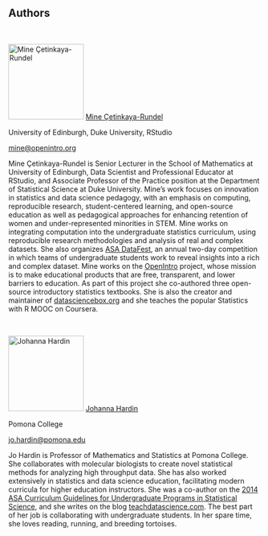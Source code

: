 ::: {.welcome}
# Authors {.unnumbered}

<br>

::: {.authorinfo data-latex="{images/authors/mine.png}"}
<img src="images/_authors/mine.png" alt="Mine Çetinkaya-Rundel" class="cover" width="150" height="150"/> [Mine Çetinkaya-Rundel](http://mine-cr.com/)

University of Edinburgh, Duke University, RStudio

[mine\@openintro.org](mailto:mine@openintro.org){.email}
:::

Mine Çetinkaya-Rundel is Senior Lecturer in the School of Mathematics at University of Edinburgh, Data Scientist and Professional Educator at RStudio, and Associate Professor of the Practice position at the Department of Statistical Science at Duke University.
Mine's work focuses on innovation in statistics and data science pedagogy, with an emphasis on computing, reproducible research, student-centered learning, and open-source education as well as pedagogical approaches for enhancing retention of women and under-represented minorities in STEM.
Mine works on integrating computation into the undergraduate statistics curriculum, using reproducible research methodologies and analysis of real and complex datasets.
She also organizes [ASA DataFest](https://ww2.amstat.org/education/datafest/), an annual two-day competition in which teams of undergraduate students work to reveal insights into a rich and complex dataset.
Mine works on the [OpenIntro](openintro.org) project, whose mission is to make educational products that are free, transparent, and lower barriers to education.
As part of this project she co-authored three open-source introductory statistics textbooks.
She is also the creator and maintainer of [datasciencebox.org](https://datasciencebox.org/) and she teaches the popular Statistics with R MOOC on Coursera.
\newline

<br>

::: {.authorinfo data-latex="{images/authors/jo.png}"}
<img src="images/_authors/jo.png" alt="Johanna Hardin" class="cover" width="150" height="150"/> [Johanna Hardin](https://research.pomona.edu/johardin/)

Pomona College

[jo.hardin\@pomona.edu](mailto:jo.hardin@pomona.edu){.email}
:::

Jo Hardin is Professor of Mathematics and Statistics at Pomona College.
She collaborates with molecular biologists to create novel statistical methods for analyzing high throughput data.
She has also worked extensively in statistics and data science education, facilitating modern curricula for higher education instructors.
She was a co-author on the [2014 ASA Curriculum Guidelines for Undergraduate Programs in Statistical Science](https://www.amstat.org/asa/education/Curriculum-Guidelines-for-Undergraduate-Programs-in-Statistical-Science.aspx), and she writes on the blog [teachdatascience.com](https://teachdatascience.com/).
The best part of her job is collaborating with undergraduate students.
In her spare time, she loves reading, running, and breeding tortoises.
:::
